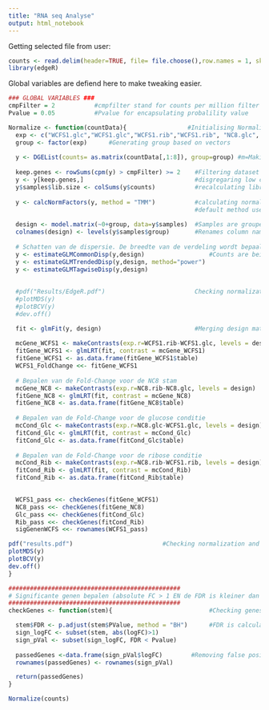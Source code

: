 ```yaml
---
title: "RNA seq Analyse"
output: html_notebook
---
```


Getting selected file from user:
```r
counts <- read.delim(header=TRUE, file= file.choose(),row.names = 1, skip =1) #Getting count data file with filechooser
library(edgeR)                                                                #Loading in librarys
```


Global variables are defiend here to make tweaking easier.
```r
### GLOBAL VARIABLES ###
cmpFilter = 2           #cmpfilter stand for counts per million filter and makes sure only genes with enough counts get passed trough.
Pvalue = 0.05           #Pvalue for encapsulating probalility value

```



```r
Normalize <- function(countData){                 #Initialising Normalize function
  exp <- c("WCFS1.glc","WCFS1.glc","WCFS1.rib","WCFS1.rib", "NC8.glc", "NC8.glc", "NC8.rib", "NC8.rib")     #Vectorizing 4 different                                                                                                                groups of 8 columns
  group <- factor(exp)      #Generating group based on vectors
  
  y <- DGEList(counts= as.matrix(countData[,1:8]), group=group) #m=Making DGEList using EdgeR classified in groups
  
  keep.genes <- rowSums(cpm(y) > cmpFilter) >= 2    #Filtering dataset on counts per million, see 'GLOBAL VARIABLES'
  y <- y[keep.genes,]                               #disgregaring low cmp genes
  y$samples$lib.size <- colSums(y$counts)           #recalculating library size
  
  y <- calcNormFactors(y, method = "TMM")           #calculating normalisation, scaling factors per column based on there group.
                                                    #default method used is TMM ('Trimmed mean of M-values').
  
  design <- model.matrix(~0+group, data=y$samples)  #Samples are grouped into setd in a matrix by conditions.
  colnames(design) <- levels(y$samples$group)       #Renames column names based on the groups.
  
  # Schatten van de dispersie. De breedte van de verdeling wordt bepaald.
  y <- estimateGLMCommonDisp(y,design)                  #Counts are being used to estimate dispersion values which are used for correcting the distributions.
  y <- estimateGLMTrendedDisp(y,design, method="power")
  y <- estimateGLMTagwiseDisp(y,design)
  
                
  #pdf("Results/EdgeR.pdf")                         Checking normalization and dispersion applied to data. (can be checked below in                                                         data-chunk)
  #plotMDS(y)
  #plotBCV(y)
  #dev.off()

  fit <- glmFit(y, design)                          #Merging design matrix with count data
  
  mcGene_WCFS1 <- makeContrasts(exp.r=WCFS1.rib-WCFS1.glc, levels = design)   #Generating contrast between WCFS1 strain
  fitGene_WCFS1 <- glmLRT(fit, contrast = mcGene_WCFS1)                       #Calculating foldchange for WCFS1 strain
  fitGene_WCFS1 <- as.data.frame(fitGene_WCFS1$table)
  WCFS1_FoldChange <<- fitGene_WCFS1
  
  # Bepalen van de Fold-Change voor de NC8 stam
  mcGene_NC8 <- makeContrasts(exp.r=NC8.rib-NC8.glc, levels = design)         #Generating contrast between NC8 strain
  fitGene_NC8 <- glmLRT(fit, contrast = mcGene_NC8)                           #Calculating foldchange for NC8 strain
  fitGene_NC8 <- as.data.frame(fitGene_NC8$table)
  
  # Bepalen van de Fold-Change voor de glucose conditie
  mcCond_Glc <- makeContrasts(exp.r=NC8.glc-WCFS1.glc, levels = design)       #Generating contrast between glucose condition
  fitCond_Glc <- glmLRT(fit, contrast = mcCond_Glc)                           #calculating foldchange for Glucose condition
  fitCond_Glc <- as.data.frame(fitCond_Glc$table)
  
  # Bepalen van de Fold-Change voor de ribose conditie
  mcCond_Rib <- makeContrasts(exp.r=NC8.rib-WCFS1.rib, levels = design)       #Generating contrast between ribose condition
  fitCond_Rib <- glmLRT(fit, contrast = mcCond_Rib)                           #calculating foldchange for ribose condition
  fitCond_Rib <- as.data.frame(fitCond_Rib$table)
  

  WCFS1_pass <<- checkGenes(fitGene_WCFS1)                                    #sending data to geneChecker function to filter out bad                                                                                 foldchanges.
  NC8_pass <<- checkGenes(fitGene_NC8)
  Glc_pass <<- checkGenes(fitCond_Glc)
  Rib_pass <<- checkGenes(fitCond_Rib)
  sigGenenWCFS <<- rownames(WCFS1_pass)

pdf("results.pdf")                         #Checking normalization and dispersion applied to data. (can be checked below in                                                         data-chunk)
plotMDS(y)
plotBCV(y)
dev.off()
}
```



```r
################################################
# Significante genen bepalen (absolute FC > 1 EN de FDR is kleiner dan 0.05).
################################################
checkGenes <- function(stem){                           #Checking genes and only passing them trough when Propability value (Pvalue) is                                                         bigger then the False Discovery Rate (FDR).

  stem$FDR <- p.adjust(stem$PValue, method = "BH")      #FDR is calculated using Pvalue and BH method.
  sign_logFC <- subset(stem, abs(logFC)>1)
  sign_pVal <- subset(sign_logFC, FDR < Pvalue)
  
  passedGenes <-data.frame(sign_pVal$logFC)        #Removing false positives.
  rownames(passedGenes) <- rownames(sign_pVal)

  return(passedGenes)
}
```

```r
Normalize(counts)
```

